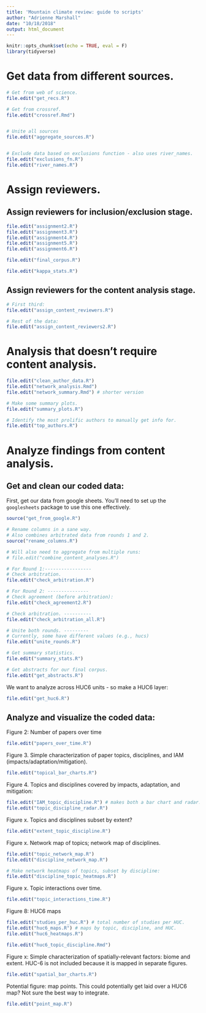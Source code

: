 ```yaml
---
title: 'Mountain climate review: guide to scripts'
author: "Adrienne Marshall"
date: "10/18/2018"
output: html_document
---
```


```r
knitr::opts_chunk$set(echo = TRUE, eval = F)
library(tidyverse)
```

# Get data from different sources. 

```r

# Get from web of science.
file.edit("get_recs.R")

# Get from crossref.
file.edit("crossref.Rmd")


# Unite all sources 
file.edit("aggregate_sources.R")


# Exclude data based on exclusions function - also uses river_names. 
file.edit("exclusions_fn.R")
file.edit("river_names.R")
```


# Assign reviewers.

## Assign reviewers for inclusion/exclusion stage.

```r
file.edit("assignment2.R")
file.edit("assignment3.R")
file.edit("assignment4.R")
file.edit("assignment5.R")
file.edit("assignment6.R")
```

```r
file.edit("final_corpus.R")
```

```r
file.edit("kappa_stats.R")
```


## Assign reviewers for the content analysis stage. 

```r
# First third: 
file.edit("assign_content_reviewers.R")

# Rest of the data: 
file.edit("assign_content_reviewers2.R")
```

# Analysis that doesn't require content analysis. 

```r
file.edit("clean_author_data.R")
file.edit("network_analysis.Rmd")
file.edit("network_summary.Rmd") # shorter version

# Make some summary plots. 
file.edit("summary_plots.R")

# Identify the most prolific authors to manually get info for. 
file.edit("top_authors.R")
```


# Analyze findings from content analysis.

## Get and clean our coded data: 

First, get our data from google sheets. You'll need to set up the `googlesheets` package to use this one effectively.

```r
source("get_from_google.R")

# Rename columns in a sane way.
# Also combines arbitrated data from rounds 1 and 2. 
source("rename_columns.R")

# Will also need to aggregate from multiple runs:
# file.edit("combine_content_analyses.R")

# For Round 1:-----------------
# Check arbitration. 
file.edit("check_arbitration.R")

# For Round 2: ---------------
# Check agreement (before arbitration): 
file.edit("check_agreement2.R")

# Check arbitration. ----------
file.edit("check_arbitration_all.R")

# Unite both rounds. ---------
# Currently, some have different values (e.g., hucs)
file.edit("unite_rounds.R")

# Get summary statistics.
file.edit("summary_stats.R")

# Get abstracts for our final corpus. 
file.edit("get_abstracts.R")

```

We want to analyze across HUC6 units - so make a HUC6 layer: 

```r
file.edit("get_huc6.R")
```

## Analyze and visualize the coded data: 

Figure 2: Number of papers over time
```r
file.edit("papers_over_time.R")
```

Figure 3. Simple characterization of paper topics, disciplines, and IAM (impacts/adaptation/mitigation).
```r
file.edit("topical_bar_charts.R")
```


Figure 4. Topics and disciplines covered by impacts, adaptation, and mitigation: 
```r
file.edit("IAM_topic_discipline.R") # makes both a bar chart and radar. Set discipline vs topic at top. 
file.edit("topic_discipline_radar.R")
```

Figure x. Topics and disciplines subset by extent? 
```r
file.edit("extent_topic_discipline.R")
```


Figure x. Network map of topics; network map of disciplines. 
```r
file.edit("topic_network_map.R")
file.edit("discipline_network_map.R")

# Make network heatmaps of topics, subset by discipline:
file.edit("discipline_topic_heatmaps.R")
```

Figure x. Topic interactions over time. 
```r
file.edit("topic_interactions_time.R")
```


Figure 8: HUC6 maps
```r
file.edit("studies_per_huc.R") # total number of studies per HUC. 
file.edit("huc6_maps.R") # maps by topic, discipline, and HUC.
file.edit("huc6_heatmaps.R")

file.edit("huc6_topic_discipline.Rmd")
```


Figure x: Simple characterization of spatially-relevant factors: biome and extent.
HUC-6 is not included because it is mapped in separate figures. 
```r
file.edit("spatial_bar_charts.R")
```

Potential figure: map points. 
This could potentially get laid over a HUC6 map? Not sure the best way to integrate. 
```r
file.edit("point_map.R")
```



